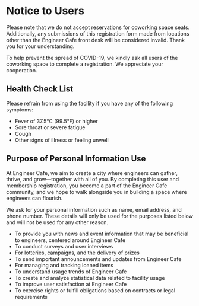 # Notice to Users

Please note that we do not accept reservations for coworking space seats. Additionally, any submissions of this registration form made from locations other than the Engineer Cafe front desk will be considered invalid. Thank you for your understanding.

To help prevent the spread of COVID-19, we kindly ask all users of the coworking space to complete a registration. We appreciate your cooperation.

## Health Check List

Please refrain from using the facility if you have any of the following symptoms:

- Fever of 37.5°C (99.5°F) or higher
- Sore throat or severe fatigue
- Cough
- Other signs of illness or feeling unwell

## Purpose of Personal Information Use

At Engineer Cafe, we aim to create a city where engineers can gather, thrive, and grow—together with all of you. By completing this user and membership registration, you become a part of the Engineer Cafe community, and we hope to walk alongside you in building a space where engineers can flourish.

We ask for your personal information such as name, email address, and phone number. These details will only be used for the purposes listed below and will not be used for any other reason.

- To provide you with news and event information that may be beneficial to engineers, centered around Engineer Cafe
- To conduct surveys and user interviews
- For lotteries, campaigns, and the delivery of prizes
- To send important announcements and updates from Engineer Cafe
- For managing and tracking loaned items
- To understand usage trends of Engineer Cafe
- To create and analyze statistical data related to facility usage
- To improve user satisfaction at Engineer Cafe
- To exercise rights or fulfill obligations based on contracts or legal requirements
